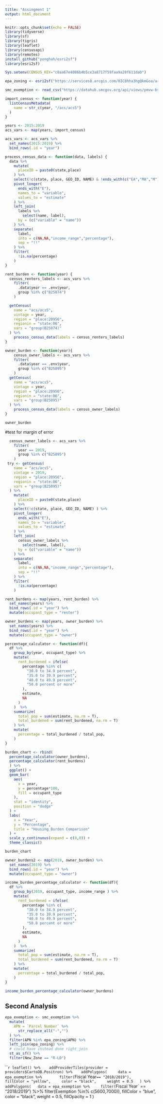 ```yaml
---
title: "Assingment 1"
output: html_document
---
```

```r
knitr::opts_chunk$set(echo = FALSE)
library(tidyverse)
library(sf)
library(tigris)
library(leaflet)
library(censusapi)
library(remotes)
install_github("yonghah/esri2sf")
library(esri2sf)

Sys.setenv(CENSUS_KEY="c8aa67e4086b4b5ce3a8717f59faa9a28f611dab")

epa_zoning <- esri2sf("https://services8.arcgis.com/0IC8hha3hgQkmGoa/arcgis/rest/services/EastPaloAltoZoning_2021_WFL1/FeatureServer/1")

smc_exemption <- read_csv("https://datahub.smcgov.org/api/views/pmvw-bs84/rows.csv?accessType=DOWNLOAD")
```


```r
import_census <- function(year) {
  listCensusMetadata(
    name = str_c(year, "/acs/acs5")
  )
}
```

```r
years <- 2015:2019
acs_vars <- map(years, import_census)
```

```r
acs_vars <- acs_vars %>%
  set_names(2015:2019) %>%
  bind_rows(.id = "year")
```

```r
process_census_data <- function(data, labels) {
  data %>%   
    mutate(
      placeID = paste0(state,place)
    ) %>% 
    select(!c(state, place, GEO_ID, NAME) & !ends_with(c("EA","MA","M"))) %>%
    pivot_longer(
      ends_with("E"),
      names_to = "variable",
      values_to = "estimate"
    ) %>%
    left_join(
      labels %>%
        select(name, label),
      by = (c("variable" = "name"))
    ) %>%
    separate(
      label,
      into = c(NA,NA,"income_range","percentage"),
      sep = "!!"
    ) %>%
    filter(
      !is.na(percentage)
    )
}
```

```r
rent_burden <- function(year) {
  census_renters_labels <- acs_vars %>%
    filter(
      .data$year == .env$year,
      group %in% c("B25074")
    )

  getCensus(
    name = "acs/acs5",
    vintage = year,
    region = "place:20956",
    regionin = "state:06",
    vars = "group(B25074)"
  ) %>%
    process_census_data(labels = census_renters_labels)
}
```

```r
owner_burden <- function(year){
    census_owner_labels <- acs_vars %>%
    filter(
      .data$year == .env$year,
      group %in% c("B25095")
    )
  getCensus(
    name = "acs/acs5",
    vintage = year,
    region = "place:20956",
    regionin = "state:06",
    vars = "group(B25095)"
  ) %>%
    process_census_data(labels = census_owner_labels)
}

owner_burden
```

#test for margin of error
```r
  census_owner_labels <- acs_vars %>%
    filter(
      year == 2019,
      group %in% c("B25095")
    )
 try <- getCensus(
    name = "acs/acs5",
    vintage = 2019,
    region = "place:20956",
    regionin = "state:06",
    vars = "group(B25095)"
  ) %>% 
    mutate(
      placeID = paste0(state,place)
    ) %>% 
    select(!c(state, place, GEO_ID, NAME) ) %>%
    pivot_longer(
      ends_with("E"),
      names_to = "variable",
      values_to = "estimate"
    ) %>%
    left_join(
      census_owner_labels %>%
        select(name, label),
      by = (c("variable" = "name"))
    ) %>%
    separate(
      label,
      into = c(NA,NA,"income_range","percentage"),
      sep = "!!"
    ) %>%
    filter(
      !is.na(percentage)
    )
```


```r
rent_burdens <- map(years, rent_burden) %>%
  set_names(years) %>%
  bind_rows(.id = "year") %>% 
  mutate(occupant_type = "renter")
```

```r
owner_burdens <- map(years, owner_burden) %>%
  set_names(years) %>%
  bind_rows(.id = "year") %>% 
  mutate(occupant_type = "owner")
```

```r
percentage_calculator <- function(df){
  df %>%
    group_by(year, occupant_type) %>%
    mutate(
      rent_burdened = ifelse(
        percentage %in% c(
          "30.0 to 34.9 percent",
          "35.0 to 39.9 percent",
          "40.0 to 49.9 percent",
          "50.0 percent or more"
        ),
        estimate,
        NA
      )
    )  %>% 
    summarize(
      total_pop = sum(estimate, na.rm = T),
      total_burdened = sum(rent_burdened, na.rm = T)
    ) %>%
    mutate(
      percentage = total_burdened / total_pop,
    )
}
```

```r
burden_chart <- rbind(
  percentage_calculator(owner_burdens), 
  percentage_calculator(rent_burdens)
  ) %>% 
  ggplot() +
  geom_bar(
    aes(
      x = year,
      y = percentage*100,
      fill = occupant_type
    ),
    stat = "identity",
    position = "dodge"
  ) + 
  labs(
    x = "Year",
    y = "Percentage",
    title = "Housing Burden Comparison"
  ) +
  scale_y_continuous(expand = c(0,0)) +
  theme_classic()

burden_chart
```

```r
owner_burdens2 <- map(2019, owner_burden) %>%
  set_names(2019) %>%
  bind_rows(.id = "year") %>% 
  mutate(occupant_type = "owner")

income_burden_percentage_calculator <- function(df){
  df %>%
    group_by(2019, occupant_type, income_range ) %>%
    mutate(
      rent_burdened = ifelse(
        percentage %in% c(
          "30.0 to 34.9 percent",
          "35.0 to 39.9 percent",
          "40.0 to 49.9 percent",
          "50.0 percent or more"
        ),
        estimate,
        NA
      )
    )  %>% 
    summarize(
      total_pop = sum(estimate, na.rm = T),
      total_burdened = sum(rent_burdened, na.rm = T)
    ) %>%
    mutate(
      percentage = total_burdened / total_pop,
    )
}

income_burden_percentage_calculator(owner_burdens)
```




## Second Analysis

```r
epa_exemption <- smc_exemption %>% 
  mutate(
    APN = `Parcel Number` %>% 
      str_replace_all("-","")
  ) %>% 
  filter(APN %in% epa_zoning$APN) %>% 
  left_join(epa_zoning) %>% 
  # could have instead done right_join
  st_as_sf() %>% 
  filter(New_Zone == "R-LD")
```

```r
leaflet() %>% 
  addProviderTiles(provider = providers$CartoDB.Positron) %>% 
  addPolygons(
    data = epa_exemption %>% 
      filter(`Fiscal Year` == "2018/2019"),
    fillColor = "yellow",
    color = "black",
    weight = 0.5
  ) %>%
addPolygons(
  data = epa_exemption %>%
    filter(`Fiscal Year` == "2018/2019") %>%
    filter(Exemption %in% c(5600,7000)),
  fillColor = "blue",
  color = "black",
  weight = 0.5,
  fillOpacity = 1
)
